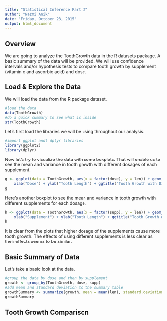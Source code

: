 ```yaml
---
title: "Statistical Inference Part 2"
author: "Nazmi Anik"
date: "Friday, October 23, 2015"
output: html_document
---
```


## Overview  

We are going to analyze the ToothGrowth data in the R datasets package. A basic summary of the data will be provided. We will use confidence intervals and/or hypothesis tests to compare tooth growth by supplement (vitamin c and ascorbic acid) and dose.  

## Load & Explore the Data  

We will load the data from the R package dataset.  

```r
#load the data
data(ToothGrowth)
#do a quick summary to see what is inside
str(ToothGrowth)
```

Let's first load the libraries we will be using throughout our analysis.  

```r
#import ggplot andl dplyr libraries
library(ggplot2)
library(dplyr)
```

Now let's try to visualize the data with some boxplots. That will enable us to see the mean and variance in tooth growth with different dosages of each supplement.  

```r
g <- ggplot(data = ToothGrowth, aes(x = factor(dose), y = len)) + geom_boxplot() + facet_grid(.~supp) + 
    xlab("Dose") + ylab("Tooth Length") + ggtitle("Tooth Growth with Different Supplements")
g
```

Here's another boxplot to see the mean and variance in tooth growth with different supplements for each dosage.
```r
h <- ggplot(data = ToothGrowth, aes(x = factor(supp), y = len)) + geom_boxplot() + facet_grid(.~dose) + 
    xlab("Supplement") + ylab("Tooth Length") + ggtitle("Tooth Growth with Different Dosages")
h
```

It is clear from the plots that higher dosage of the supplements cause more tooth growth. The effects of using different supplements is less clear as their effects seems to be similar.  

## Basic Summary of Data  

Let's take a basic look at the data.  

```r
#group the data by dose and then by supplement
growth <- group_by(ToothGrowth, dose, supp)
#add mean and standard deviation to the summary table
growthSummary <- summarize(growth, mean = mean(len), standard.deviation = sd(len))
growthSummary
```

## Tooth Growth Comparison  

